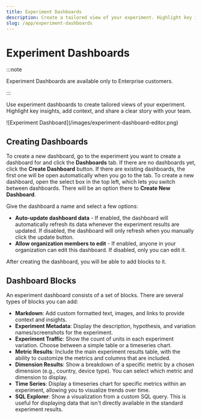 ```yaml
---
title: Experiment Dashboards
description: Create a tailored view of your experiment. Highlight key insights, add context, and share a clear story with your team.
slug: /app/experiment-dashboards
---
```



# Experiment Dashboards

:::note

Experiment Dashboards are available only to Enterprise customers.

:::

Use experiment dashboards to create tailored views of your experiment. Highlight key insights, add context, and share a clear story with your team.

<MaxWidthImage border maxWidth={1000}>
![Experiment Dashboard](/images/experiment-dashboard-editor.png)
</MaxWidthImage>

## Creating Dashboards

To create a new dashboard, go to the experiment you want to create a dashboard for and click the **Dashboards** tab. If there are no dashboards yet, click the **Create Dashboard** button. If there are existing dashboards, the first one will be open automatically when you go to the tab. To create a new dashboard, open the select box in the top left, which lets you switch between dashboards. There will be an option there to **Create New Dashboard**.

Give the dashboard a name and select a few options:

- **Auto-update dashboard data** - If enabled, the dashboard will automatically refresh its data whenever the experiment results are updated. If disabled, the dashboard will only refresh when you manually click the update button.
- **Allow organization members to edit** - If enabled, anyone in your organization can edit this dashboard. If disabled, only you can edit it.

After creating the dashboard, you will be able to add blocks to it.

## Dashboard Blocks

An experiment dashboard consists of a set of blocks. There are several types of blocks you can add:

- **Markdown**: Add custom formatted text, images, and links to provide context and insights.
- **Experiment Metadata**: Display the description, hypothesis, and variation names/screenshots for the experiment.
- **Experiment Traffic**: Show the count of units in each experiment variation. Choose between a simple table or a timeseries chart.
- **Metric Results**: Include the main experiment results table, with the ability to customize the metrics and columns that are included.
- **Dimension Results**: Show a breakdown of a specific metric by a chosen dimension (e.g., country, device type). You can select which metric and dimension to display.
- **Time Series**: Display a timeseries chart for specific metrics within an experiment, allowing you to visualize trends over time.
- **SQL Explorer**: Show a visualization from a custom SQL query. This is useful for displaying data that isn't directly available in the standard experiment results.
